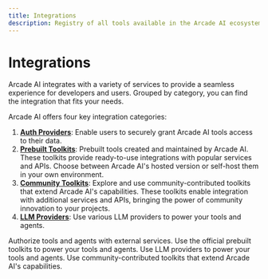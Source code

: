 ```yaml
---
title: Integrations
description: Registry of all tools available in the Arcade AI ecosystem
---
```


# Integrations

Arcade AI integrates with a variety of services to provide a seamless experience for developers and users. Grouped by category, you can find the integration that fits your needs.

Arcade AI offers four key integration categories:

1. **[Auth Providers](/integrations/auth)**: Enable users to securely grant Arcade AI tools access to their data.
2. **[Prebuilt Toolkits](/integrations/toolkits)**: Prebuilt tools created and maintained by Arcade AI. These toolkits provide ready-to-use integrations with popular services and APIs. Choose between Arcade AI's hosted version or self-host them in your own environment.
3. **[Community Toolkits](/integrations/community-toolkits)**: Explore and use community-contributed toolkits that extend Arcade AI's capabilities. These toolkits enable integration with additional services and APIs, bringing the power of community innovation to your projects.
4. **[LLM Providers](/integrations/models)**: Use various LLM providers to power your tools and agents.
   <br />

<Cards columns={2}>
  <Card icon="check-circle" title="Auth Providers" href="/integrations/auth">
    Authorize tools and agents with external services.
  </Card>
  <Card icon="tool" title="Prebuilt Toolkits" href="/integrations/toolkits">
    Use the official prebuilt toolkits to power your tools and agents.
  </Card>
  <Card icon="bolt" title="LLM Providers" href="/integrations/models">
    Use LLM providers to power your tools and agents.
  </Card>
  <Card
    icon="tool"
    title="Community Toolkits"
    href="/integrations/community-toolkits"
  >
    Use community-contributed toolkits that extend Arcade AI's capabilities.
  </Card>
</Cards>
